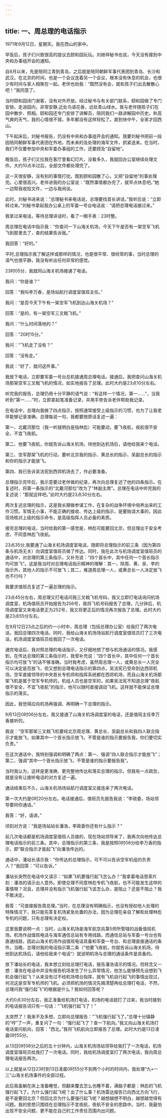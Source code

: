 ```yaml
---
---
---
```

title: 一、周总理的电话指示
---




1971年9月12日，星期天。我在西山的家中。

早饭后，孩子们兴致很高的提议去颐和园玩玩。刘继祥秘书也说，今天没有接到中央和办事组开会的通知。

自8月以来，先是陪同江青到青岛，之后就是陪同朝鲜军事代表团到青岛、长沙和武汉。在北京的时间，也是一个会议连着另一个会议，根本没有休息的机会，也很少有时间与家人相聚在一起。老伴也劝我：“既然没有会，就和孩子们出去散散心吧！”我同意了。

当时颐和园闭门谢客，没有对外开放。经过秘书与有关部门联系，颐和园做了专门安排。走进园内，非常安静,近处鸟语花香，远处青山绿水。我与老伴随孩子们在园中散步、照相。颐和园还专门安排了讲解员，陪同我们一路讲解园中历史。秋高气爽的天气，我的心情很不错，多年都没有这样轻松了。直到快中午，全家才回西山。

下午起床后，刘秘书报告，仍没有中央和办事组开会的通知。我要刘秘书把前一段因陪同朝鲜军事代表团在外地，而未来的及处理的海军文件，抓紧送来。在当时，我们不仅要参加中央和军委办事组的工作，还要顾及“自留地”。

晚饭后，孩子们又拉我在客厅里看幻灯片。没看多久，我就回办公室继续处理文件。大约10点半过后，全部文件都处理完了。

这一天很安静，没有别的事情打扰。既到颐和园散了心，又把“自留地”的事处理完。心里很高兴。老伴进我的办公室说：“既然事情都办完了，就早点休息吧。”她一边帮我收拾文件，一边与我闲谈。

此时，刘秘书进来说：“总理秘书来电话说，总理要找首长讲话。”我听后说：“立即转过来。”刘秘书拿起我办公桌上的军委一号台电话说：“请把总理电话接过来。”

我拿过来电话，等待总理讲话时，看了一眼手表：23时整。

周总理在电话中指示我：“你查问一下山海关机场，今天下午是否有一架空军飞机飞到那里去了，查的结果告诉我。”

我回答：“好的。”

平时,总理指示我了解这样或那样的情况，也是很平常、很经常的事，当时总理的语气也很平静，我没有听出任何异常的感觉。

23时05分，我就同山海关机场接通了电话。

我问：“你是谁？”

回答：“我叫李万香，是场站航行调度室值班主任。”

我问：“是否今天下午有一架空军飞机到达山海关机场？”

回答：“是的，有一架空军三叉戟飞机。”

我问：“什么时间落地的？”

回答：“20时15分。”

我问：“飞机走了没有？”

回答：“没有走。”

我说：“好了，就问这件事。”

我放下电话，立即要军委一号台总机接通周总理电话。接通后，我把查问山海关机场那架空军三叉戟飞机的情况，如实地报告了总理。此时大约是23点10分左右。

听完我的报告，总理仍用十分平静的语气说：“有这样一个情况，第一……”，当我听到“第一……”时，立即拿起笔准备记录，并用手势告诉老伴帮助我记录。

在电话中，总理向我做了四点指示，按照通常接受上级指示的习惯，也为了让我老伴能够记录准确，总理每说一句，我都要按原话复述一遍：

第一、北戴河那位（我一听就明白是指林彪）可能要动，要飞夜航，夜航很不安全，不宜飞夜航。

第二、他要飞夜航，你就告诉山海关机场，待他到达机场后，请他给我来个电话。

第三、空军那架飞机的行动，要听北京我的指示、黄总长的指示、吴副总长的指示和你的指示才能放飞。

第四、我已告诉吴法宪到西郊机场去了，作必要准备。

总理指示完毕后，我示意要过老伴做的纪录，再次向总理复述了他的四条指示。在复述时，将第一条指示的“北戴河那位”改为了“林副主席”。总理在电话中听完我的复述说：“那就这样吧。”此时大约是23点30分左右。

两次复述总理的指示，这是我长期做参谋工作，在复杂的战争环境中培养出来的工作习惯。军情无小事，不能正确的接收、传达上级的指示，是要贻误大事的，因此现场核对上级的指示命令，是高级指挥人员必备的素质。

接完总理的电话，当时给我的第一感觉是，林彪可能要回北京，但总理出于安全考虑，不同意林彪飞夜航。

23点35分,我要通了山海关机场调度室电话，随即将总理指示的前三条（因为第四条与机场无关）向调度室值班员做了传达。同时，我在此次与机场调度室值班员的通话中，对总理的第三条指示，又补充说：“四个首长中，其中任何一个首长指示均可放飞”。这是我当时对总理电话指示精神的理解：其一，除周、黄、吴、李的指示外，其他人的指示不可放飞；其二，难道周总理一人，或黄总长一人决定放飞也不行吗？

我要求值班员复述了一遍总理的指示。

23点45分左右，周总理又打电话问我三叉戟飞机号码，我又立即打电话询问机场调度室，机场值班员开始报告为256号，我将飞机号码报告了总理，几分钟后，机场调度室又来电话更正为252号，我又将更正后的情况再次报告了总理。此时大约是23点55分左右。

在9月12日23点之后的约一小时中，周总理（包括总理办公室）给我打了两次电话，我回总理四次电话。同时，我给山海关机场场站航行调度室值班员打了三次电话，机场调度室值班员给我回了一次电话。

通完电话后，我对照总理的电话指示，又仔细地想了想与机场通话的情况。我感到，在传达总理的第三条指示时，我曾补充说：“四个首长中，其中任何一个首长指示均可放飞”的话不够准确。当时我考虑，虽然周总理一人，或黄总长一人完全可以决定是否放飞，但又想到总理电话指示的第四点，吴法宪已受命到达西郊机场，空军直接领导的中央首长专机师和指挥系统都在西郊机场，而且山海关机场那架飞机是属于空军专机师的，机组人员也是空军的，如果吴法宪不知道总理“夜航很不安全，不宜飞夜航”的指示，他可以随时直接调动飞机。这样就不能保证总理指示的落实。

因此，我觉得应向机场再强调、再明确一下总理的指示。

9月13日0时06分左右，我又接通了山海关机场调度室的电话，还是值班主任李万香接听的。

我说：“空军那架三叉戟飞机要经北京周总理、黄总长、吴副总长和我四人联合指示才能放飞，如果其中一个首长指示放飞，不管是谁的指示要报告我，你们要切实负责。”

在这次通话中，我特别强调和明确了两点：第一、强调“四人联合指示才能放飞”；第二、强调“其中一个首长指示放飞，不管是谁的指示要报告我”。

当时我认为，这样是更准确、更完整地传达和落实总理的指示。但我有一点疏忽，就是没有让接听电话的对方复述一遍。

通话结束后不久，山海关机场场站航行调度室又接连来了两次电话。

第一次大约是0时20分左右。电话接通后，值班员先报告我说：“李政委，场站领导要同你通话。”

我答：“好，请讲。”

顷刻对方说：“我是场站站长潘浩，李政委你还有什么指示？”

前几次电话都是机场调度室值班人员接的，现在场站领导来了，我再次向他传达总理电话指示的前三条。其中，总理指示的第三条，我是按照0时06分给李万香的指示，即“联合指示才能起飞”向潘浩传达的。

通话中，潘站长请示我：“你传达的总理指示，可不可以告诉空军机组的负责人？”我回答：“可以告诉。”

潘站长突然在电话中又请示：“如果飞机要强行起飞怎么办？”我拿着电话思索片刻：潘浩的请示出人意外。即使总理不同意林彪专机飞夜航，也不可能发生这样的事情呀？况且，总理并没有指示飞机强行起飞该怎么办，是阻止？还是不阻止？我不敢决定。

我答：“可直接报告周总理。”当时，在总理没有明确指示，也没有授权他人处理的特殊情况下，我只能先答复机场紧急处置的办法，因为总理在亲自了解和处理林彪专机的问题，只有总理有决定权。

这里我要说明一点：当时，山海关机场是海军航空兵第5师所管辖的战备值班机场。机场作战值班电话与海军通信总站有专用线路，而通信总站与军委一号台也有直通线路，因此山海关机场作战值班电话具备和军委一号台、和总理直接通话的条件。当晚，总理对我的电话指示第二条（“他要飞夜航，你就告诉山海关机场，待他到达机场后，请他给我来个电话”）就说明机场与总理的通话条件是具备的。

放下潘站长的电话，我本想立刻给总理打电话，报告潘浩请示的情况。但转念又一想：潘浩在电话中并没有报告机场发生了什么异常情况，他怎么能够预先设想到飞机会强行起飞？从来没有过不经机场塔台指挥，就有飞机自行起飞的事情出现过，何况这是空军专机师的飞机。必须把机场的情况先搞清楚再给总理打电话，不然，总理问我“强行起飞”的根据是什么？我如何回答呢？

大约0点30分左右，我正准备给机场打电话，机场的电话就打了过来，我当时接到的电话报告词只有一句话：“飞机强行起飞了！”

太突然了！我来不及多想，立即向总理报告：“飞机强行起飞了。”总理十分镇静的“哼”了一声，重复问了一句：“强行起飞了？查一下航向。”我又向山海关机场打电话查问航向，回答：“西北。”我将飞机航向立即报告了总理。此时大约是13日凌晨0时55分。

从13日0时06分之后的五十分钟内，山海关机场场站领导给我打了一次电话，机场调度室值班员给我打了一次电话。同时，我给机场调度室打了两次电话，我向周总理电话报告两次。

以上就是从12日23时到13日凌晨0时55分不到两个小时的时间内，我处理“九•一三”山海关机场事件的全部过程。

此后我虽躺在床上准备睡觉，但翻来覆去怎么也睡不着，满脑子都是：林彪的飞机强行起飞了。为什么强行起飞呢？出了什么事？机场雷达报告已向西北方向飞行，是不是要回北京？但回北京为什么要强行起飞呢？越想越想不明白，越想越觉得有问题。我的思想只围绕在总理指示不宜夜航，夜航不安全的思路中。当时，我最怕出现不安全问题，更不能在自己的工作责任范围内出问题。